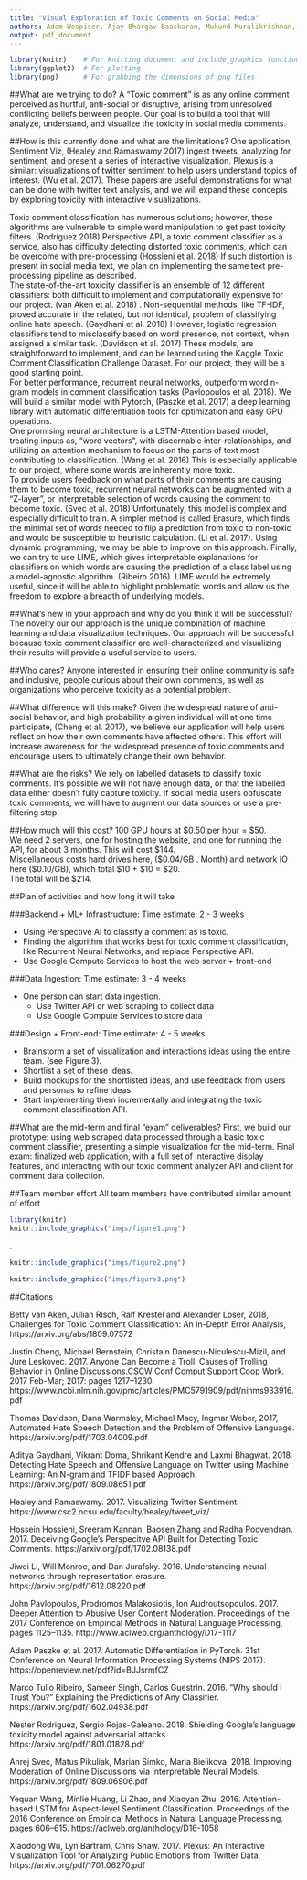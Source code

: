 ```yaml
---
title: "Visual Exploration of Toxic Comments on Social Media"
authors: Adam Wespiser, Ajay Bhargav Baaskaran, Mukund Muralikrishnan, Nachiappan Chockalingam
output: pdf_document
---
```


```r
library(knitr)    # For knitting document and include_graphics function
library(ggplot2)  # For plotting
library(png)      # For grabbing the dimensions of png files
```



##What are we trying to do?
A “Toxic comment” is as any online comment perceived as hurtful, anti-social or disruptive, arising from unresolved conflicting beliefs between people. Our goal is to build a tool that will analyze, understand, and visualize the toxicity in social media comments.

##How is this currently done and what are the limitations?
One application, Sentiment Viz, (Healey and Ramaswamy 2017) ingest tweets, analyzing for sentiment, and present a series of interactive visualization. Plexus is a similar: visualizations of twitter sentiment to help users understand topics of interest. (Wu et al. 2017). These papers are useful demonstrations for what can be done with twitter text analysis, and we will expand these concepts by exploring toxicity with interactive visualizations.    

Toxic comment classification has numerous solutions; however, these algorithms are vulnerable to simple word manipulation to get past toxicity filters. (Rodriguez 2018) Perspective API, a toxic comment classifier as a service, also has difficulty detecting distorted toxic comments, which can be overcome with pre-processing (Hossieni et al. 2018) If such distortion is present in social media text, we plan on implementing the same text pre-processing pipeline as described.    
The state-of-the-art toxicity classifier is an ensemble of 12 different classifiers: both difficult to implement and computationally expensive for our project. (van Aken et al. 2018) . Non-sequential methods, like TF-IDF, proved accurate in the related, but not identical, problem of classifying online hate speech. (Gaydhani et al. 2018) However, logistic regression classifiers tend to misclassify based on word presence, not context, when assigned a similar task. (Davidson et al. 2017) These models, are straightforward to implement, and can be learned using the Kaggle Toxic Comment Classification Challenge Dataset. For our project, they will be a good starting point.    
For better performance, recurrent neural networks, outperform word n-gram models in comment classification tasks (Pavlopoulos et al. 2018). We will build a similar model with Pytorch, (Paszke et al. 2017) a deep learning library with automatic differentiation tools for optimization and easy GPU operations.     
One promising neural architecture is a LSTM-Attention based model, treating inputs as, “word vectors”, with discernable inter-relationships, and utilizing an attention mechanism to focus on the parts of text most contributing to classification. (Wang et al. 2016) This is especially applicable to our project, where some words are inherently more toxic.    
To provide users feedback on what parts of their comments are causing them to become toxic, recurrent neural networks can be augmented with a “Z-layer”, or interpretable selection of words causing the comment to become toxic. (Svec et al. 2018) Unfortunately, this model is complex and especially difficult to train. A simpler method is called Erasure, which finds the minimal set of words needed to flip a prediction from toxic to non-toxic and would be susceptible to heuristic calculation. (Li et al. 2017). Using dynamic programming, we may be able to improve on this approach. Finally, we can try to use LIME, which gives interpretable explanations for classifiers on which words are causing the prediction of a class label using a model-agnostic algorithm. (Ribeiro 2016). LIME would be extremely useful, since it will be able to highlight problematic words and allow us the freedom to explore a breadth of underlying models.    

##What's new in your approach and why do you think it will be successful?
The novelty our our approach is the unique combination of machine learning and data visualization techniques. Our approach will be successful because toxic comment classifier are well-characterized and visualizing their results will provide a useful service to users.

##Who cares?
Anyone interested in ensuring their online community is safe and inclusive, people curious about their own comments, as well as organizations who perceive toxicity as a potential problem.

##What difference will this make?
Given the widespread nature of anti-social behavior, and high probability a given individual will at one time participate, (Cheng et al. 2017), we believe our application will help users reflect on how their own comments have affected others. This effort will increase awareness for the widespread presence of toxic comments and encourage users to ultimately change their own behavior.    

##What are the risks?
We rely on labelled datasets to classify toxic comments. It’s possible we will not have enough data, or that the labelled data either doesn’t fully capture toxicity.
If social media users obfuscate toxic comments, we will have to augment our data sources or use a pre-filtering step. 

##How much will this cost?
100 GPU hours at $0.50 per hour = $50.    
We need 2 servers, one for hosting the website, and one for running the API, for about 3 months. This will cost $144.   
Miscellaneous costs hard drives here, ($0.04/GB . Month) and network IO here ($0.10/GB), which total $10 + $10 = $20.   
The total will be $214.   

##Plan of activities and how long it will take

###Backend + ML+ Infrastructure:
Time estimate: 2 - 3 weeks

* Using Perspective AI to classify a comment as is toxic. 
* Finding the algorithm that works best for toxic comment classification, like Recurrent Neural Networks, and replace Perspective API.
* Use Google Compute Services to host the web server + front-end

###Data Ingestion:
Time estimate: 3 - 4 weeks

* One person can start data ingestion.
    + Use Twitter API or web scraping to collect data
    + Use Google Compute Services to store data

###Design + Front-end:
Time estimate: 4 - 5 weeks

* Brainstorm a set of visualization and interactions ideas using the entire team. (see Figure 3). 
* Shortlist a set of these ideas.
* Build mockups for the shortlisted ideas, and use feedback from users and personas to refine ideas.
* Start implementing them incrementally and integrating the toxic comment classification API.

##What are the mid-term and final “exam” deliverables?
First, we build our prototype: using web scraped data processed through a basic toxic comment classifier, presenting a simple visualization for the mid-term.
Final exam: finalized web application, with a full set of interactive display features, and interacting with our toxic comment analyzer API and client for comment data collection. 

##Team member effort
All team members have contributed similar amount of effort


\pagebreak
  
  

```r
library(knitr)
knitr::include_graphics("imgs/figure1.png")
```


\pagebreak
. 
  

```r

knitr::include_graphics("imgs/figure2.png")

```



\pagebreak

  

```r
knitr::include_graphics("imgs/figure3.png")
```





\pagebreak 

##Citations

Betty van Aken, Julian Risch, Ralf Krestel and Alexander Loser, 2018, Challenges for Toxic Comment Classification: An In-Depth Error Analysis, https://arxiv.org/abs/1809.07572

Justin Cheng, Michael Bernstein, Christain Danescu-Niculescu-Mizil, and Jure Leskovec. 2017. Anyone Can Become a Troll: Causes of Trolling Behavior in Online Discussions.CSCW Conf Comput Support Coop Work. 2017 Feb-Mar; 2017: pages 1217–1230. https://www.ncbi.nlm.nih.gov/pmc/articles/PMC5791909/pdf/nihms933916.pdf

Thomas Davidson, Dana Warmsley, Michael Macy, Ingmar Weber, 2017, Automated Hate Speech Detection and the Problem of Offensive Language. https://arxiv.org/pdf/1703.04009.pdf

Aditya Gaydhani, Vikrant Doma, Shrikant Kendre and Laxmi Bhagwat. 2018. Detecting Hate Speech and Offensive Language on Twitter using Machine Learning: An N-gram and
TFIDF based Approach. https://arxiv.org/pdf/1809.08651.pdf

Healey and Ramaswamy. 2017. Visualizing Twitter Sentiment. https://www.csc2.ncsu.edu/faculty/healey/tweet_viz/

Hossein Hossieni, Sreeram Kannan, Baosen Zhang and Radha Poovendran. 2017. Deceiving Google’s Perspecitve API Built for Detecting Toxic Comments. https://arxiv.org/pdf/1702.08138.pdf

Jiwei Li, Will Monroe, and Dan Jurafsky. 2016. Understanding neural networks through representation erasure. https://arxiv.org/pdf/1612.08220.pdf

John Pavlopoulos, Prodromos Malakosiotis, Ion Audroutsopoulos. 2017. Deeper Attention to Abusive User Content Moderation. Proceedings of the 2017 Conference on Empirical Methods in Natural Language Processing, pages 1125–1135. http://www.aclweb.org/anthology/D17-1117

Adam Paszke et al. 2017. Automatic Differentiation in PyTorch. 31st Conference on Neural Information Processing Systems (NIPS 2017). https://openreview.net/pdf?id=BJJsrmfCZ

Marco Tulio Ribeiro, Sameer Singh, Carlos Guestrin. 2016. "Why should I Trust You?" Explaining the Predictions of Any Classifier. https://arxiv.org/pdf/1602.04938.pdf

Nester Rodriguez, Sergio Rojas-Galeano. 2018. Shielding Google’s language toxicity model against adversarial attacks. https://arxiv.org/pdf/1801.01828.pdf

Anrej Svec, Matus Pikuliak, Marian Simko, Maria Bielikova. 2018. Improving Moderation of Online Discussions via Interpretable Neural Models. https://arxiv.org/pdf/1809.06906.pdf

Yequan Wang, Minlie Huang, Li Zhao, and Xiaoyan Zhu. 2016. Attention-based LSTM for Aspect-level Sentiment Classification. Proceedings of the 2016 Conference on Empirical Methods in Natural Language Processing, pages 606–615. https://aclweb.org/anthology/D16-1058

Xiaodong Wu, Lyn Bartram, Chris Shaw. 2017. Plexus: An Interactive Visualization Tool for Analyzing Public Emotions from Twitter Data. https://arxiv.org/pdf/1701.06270.pdf
